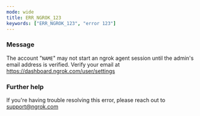 ```yaml
---
mode: wide
title: ERR_NGROK_123
keywords: ["ERR_NGROK_123", "error 123"]
---
```



### Message

The account "`NAME`" may not start an ngrok agent session until the admin's email address is verified. Verify your email at https://dashboard.ngrok.com/user/settings

<ErrorDetails />

### Further help

If you're having trouble resolving this error, please reach out to [support@ngrok.com](mailto:support@ngrok.com?subject=Help%20with%20ERR_NGROK_123)
